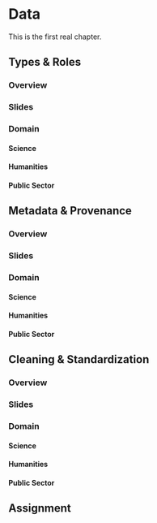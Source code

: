 # Data

This is the first real chapter.

## Types & Roles

### Overview

### Slides

### Domain

#### Science

#### Humanities

#### Public Sector

## Metadata & Provenance

### Overview

### Slides

### Domain

#### Science

#### Humanities

#### Public Sector

## Cleaning & Standardization

### Overview

### Slides

### Domain

#### Science

#### Humanities

#### Public Sector

## Assignment

